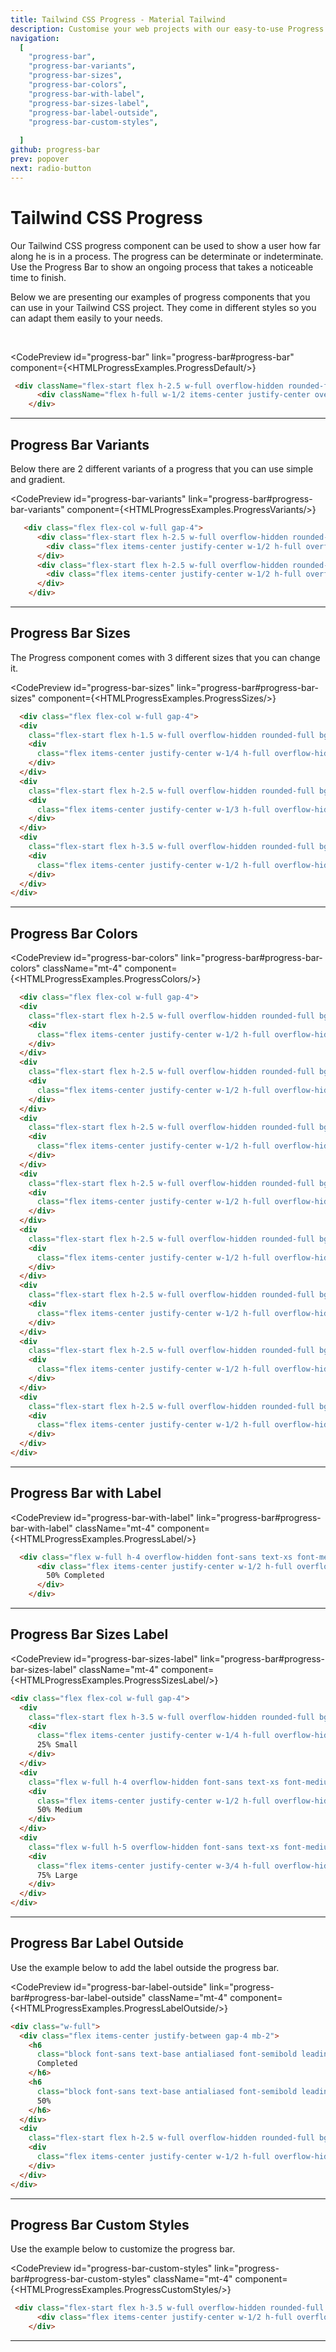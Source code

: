 ```yaml
---
title: Tailwind CSS Progress - Material Tailwind
description: Customise your web projects with our easy-to-use Progress component for Tailwind CSS using Material Design guidelines.
navigation:
  [
    "progress-bar",
    "progress-bar-variants",
    "progress-bar-sizes",
    "progress-bar-colors",
    "progress-bar-with-label",
    "progress-bar-sizes-label",
    "progress-bar-label-outside",
    "progress-bar-custom-styles",
    
  ]
github: progress-bar
prev: popover
next: radio-button
---
```


# Tailwind CSS Progress

Our Tailwind CSS progress component can be used to show a user how far along he is in a process. The progress can be determinate or indeterminate. Use the Progress Bar to show an ongoing process that takes a noticeable time to finish.

Below we are presenting our examples of progress components that you can use in your Tailwind CSS project. They come in different styles so you can adapt them easily to your needs.

<br />

<CodePreview
  id="progress-bar"
  link="progress-bar#progress-bar"
  component={<HTMLProgressExamples.ProgressDefault/>}
>
```html
 <div className="flex-start flex h-2.5 w-full overflow-hidden rounded-full bg-blue-gray-50 font-sans text-xs font-medium">
      <div className="flex h-full w-1/2 items-center justify-center overflow-hidden break-all rounded-full bg-gray-900 text-white"></div>
    </div>
```
</CodePreview>

---

## Progress Bar Variants

Below there are 2 different variants of a progress that you can use simple and gradient.

<CodePreview
  id="progress-bar-variants"
  link="progress-bar#progress-bar-variants"
  component={<HTMLProgressExamples.ProgressVariants/>}
>
```html
   <div class="flex flex-col w-full gap-4">
      <div class="flex-start flex h-2.5 w-full overflow-hidden rounded-full bg-blue-gray-50 font-sans text-xs font-medium">
        <div class="flex items-center justify-center w-1/2 h-full overflow-hidden text-white break-all bg-gray-900 rounded-full"></div>
      </div>
      <div class="flex-start flex h-2.5 w-full overflow-hidden rounded-full bg-blue-gray-50 font-sans text-xs font-medium">
        <div class="flex items-center justify-center w-1/2 h-full overflow-hidden text-white break-all rounded-full bg-gradient-to-tr from-gray-900 to-gray-800"></div>
      </div>
    </div>
```
</CodePreview>

---


## Progress Bar Sizes

The Progress component comes with 3 different sizes that you can change it.

<CodePreview
  id="progress-bar-sizes"
  link="progress-bar#progress-bar-sizes"
  component={<HTMLProgressExamples.ProgressSizes/>}
>
```html
  <div class="flex flex-col w-full gap-4">
  <div
    class="flex-start flex h-1.5 w-full overflow-hidden rounded-full bg-blue-gray-50 font-sans text-xs font-medium">
    <div
      class="flex items-center justify-center w-1/4 h-full overflow-hidden text-white break-all bg-gray-900 rounded-full">
    </div>
  </div>
  <div
    class="flex-start flex h-2.5 w-full overflow-hidden rounded-full bg-blue-gray-50 font-sans text-xs font-medium">
    <div
      class="flex items-center justify-center w-1/3 h-full overflow-hidden text-white break-all bg-gray-900 rounded-full">
    </div>
  </div>
  <div
    class="flex-start flex h-3.5 w-full overflow-hidden rounded-full bg-blue-gray-50 font-sans text-xs font-medium">
    <div
      class="flex items-center justify-center w-1/2 h-full overflow-hidden text-white break-all bg-gray-900 rounded-full">
    </div>
  </div>
</div>
```
</CodePreview>

---

## Progress Bar Colors

<CodePreview
  id="progress-bar-colors"
  link="progress-bar#progress-bar-colors"
  className="mt-4"
  component={<HTMLProgressExamples.ProgressColors/>}
>
```html
  <div class="flex flex-col w-full gap-4">
  <div
    class="flex-start flex h-2.5 w-full overflow-hidden rounded-full bg-blue-gray-50 font-sans text-xs font-medium">
    <div
      class="flex items-center justify-center w-1/2 h-full overflow-hidden text-white break-all bg-blue-500 rounded-full">
    </div>
  </div>
  <div
    class="flex-start flex h-2.5 w-full overflow-hidden rounded-full bg-blue-gray-50 font-sans text-xs font-medium">
    <div
      class="flex items-center justify-center w-1/2 h-full overflow-hidden text-white break-all bg-red-500 rounded-full">
    </div>
  </div>
  <div
    class="flex-start flex h-2.5 w-full overflow-hidden rounded-full bg-blue-gray-50 font-sans text-xs font-medium">
    <div
      class="flex items-center justify-center w-1/2 h-full overflow-hidden text-white break-all bg-green-500 rounded-full">
    </div>
  </div>
  <div
    class="flex-start flex h-2.5 w-full overflow-hidden rounded-full bg-blue-gray-50 font-sans text-xs font-medium">
    <div
      class="flex items-center justify-center w-1/2 h-full overflow-hidden text-black break-all rounded-full bg-amber-500">
    </div>
  </div>
  <div
    class="flex-start flex h-2.5 w-full overflow-hidden rounded-full bg-blue-gray-50 font-sans text-xs font-medium">
    <div
      class="flex items-center justify-center w-1/2 h-full overflow-hidden text-white break-all bg-teal-500 rounded-full">
    </div>
  </div>
  <div
    class="flex-start flex h-2.5 w-full overflow-hidden rounded-full bg-blue-gray-50 font-sans text-xs font-medium">
    <div
      class="flex items-center justify-center w-1/2 h-full overflow-hidden text-white break-all bg-indigo-500 rounded-full">
    </div>
  </div>
  <div
    class="flex-start flex h-2.5 w-full overflow-hidden rounded-full bg-blue-gray-50 font-sans text-xs font-medium">
    <div
      class="flex items-center justify-center w-1/2 h-full overflow-hidden text-white break-all bg-purple-500 rounded-full">
    </div>
  </div>
  <div
    class="flex-start flex h-2.5 w-full overflow-hidden rounded-full bg-blue-gray-50 font-sans text-xs font-medium">
    <div
      class="flex items-center justify-center w-1/2 h-full overflow-hidden text-white break-all bg-pink-500 rounded-full">
    </div>
  </div>
</div>
```
</CodePreview>

---

## Progress Bar with Label

<CodePreview
  id="progress-bar-with-label"
  link="progress-bar#progress-bar-with-label"
  className="mt-4"
  component={<HTMLProgressExamples.ProgressLabel/>}
>
```html
  <div class="flex w-full h-4 overflow-hidden font-sans text-xs font-medium rounded-full flex-start bg-blue-gray-50">
      <div class="flex items-center justify-center w-1/2 h-full overflow-hidden text-white break-all bg-gray-900 rounded-full">
        50% Completed
      </div>
    </div>  
```
</CodePreview>

---


## Progress Bar Sizes Label

<CodePreview
  id="progress-bar-sizes-label"
  link="progress-bar#progress-bar-sizes-label"
  className="mt-4"
  component={<HTMLProgressExamples.ProgressSizesLabel/>}
>
```html
<div class="flex flex-col w-full gap-4">
  <div
    class="flex-start flex h-3.5 w-full overflow-hidden rounded-full bg-blue-gray-50 font-sans text-xs font-medium">
    <div
      class="flex items-center justify-center w-1/4 h-full overflow-hidden text-white break-all bg-gray-900 rounded-full">
      25% Small
    </div>
  </div>
  <div
    class="flex w-full h-4 overflow-hidden font-sans text-xs font-medium rounded-full flex-start bg-blue-gray-50">
    <div
      class="flex items-center justify-center w-1/2 h-full overflow-hidden text-white break-all bg-gray-900 rounded-full">
      50% Medium
    </div>
  </div>
  <div
    class="flex w-full h-5 overflow-hidden font-sans text-xs font-medium rounded-full flex-start bg-blue-gray-50">
    <div
      class="flex items-center justify-center w-3/4 h-full overflow-hidden text-white break-all bg-gray-900 rounded-full">
      75% Large
    </div>
  </div>
</div>
```
</CodePreview>

---


## Progress Bar Label Outside

Use the example below to add the label outside the progress bar.

<CodePreview
  id="progress-bar-label-outside"
  link="progress-bar#progress-bar-label-outside"
  className="mt-4"
  component={<HTMLProgressExamples.ProgressLabelOutside/>}
>
```html
<div class="w-full">
  <div class="flex items-center justify-between gap-4 mb-2">
    <h6
      class="block font-sans text-base antialiased font-semibold leading-relaxed tracking-normal text-blue-gray-900">
      Completed
    </h6>
    <h6
      class="block font-sans text-base antialiased font-semibold leading-relaxed tracking-normal text-blue-gray-900">
      50%
    </h6>
  </div>
  <div
    class="flex-start flex h-2.5 w-full overflow-hidden rounded-full bg-blue-gray-50 font-sans text-xs font-medium">
    <div
      class="flex items-center justify-center w-1/2 h-full overflow-hidden text-white break-all bg-gray-900 rounded-full">
    </div>
  </div>
</div>
```
</CodePreview>

---


## Progress Bar Custom Styles

Use the example below to customize the progress bar.

<CodePreview
  id="progress-bar-custom-styles"
  link="progress-bar#progress-bar-custom-styles"
  className="mt-4"
  component={<HTMLProgressExamples.ProgressCustomStyles/>}
>
```html
 <div class="flex-start flex h-3.5 w-full overflow-hidden rounded-full border border-gray-900/10 bg-gray-900/5 p-1 font-sans text-xs font-medium">
      <div class="flex items-center justify-center w-1/2 h-full overflow-hidden text-white break-all bg-gray-900 rounded-full"></div>
    </div>
```
</CodePreview>

---